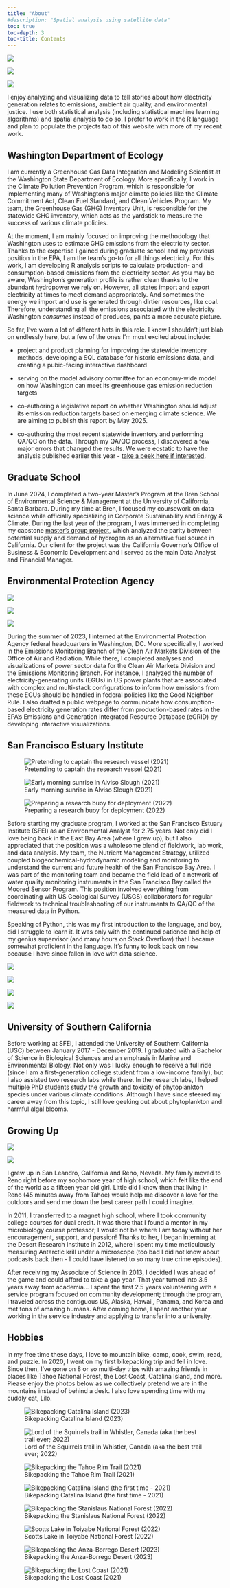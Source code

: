 ```yaml
---
title: "About"
#description: "Spatial analysis using satellite data"
toc: true
toc-depth: 3
toc-title: Contents
---
```

<meta http-equiv='cache-control' content='no-cache'> 
<meta http-equiv='expires' content='0'> 
<meta http-equiv='pragma' content='no-cache'>
::: {layout-ncol="3" layout-valign="center"}
![](figures/old_figures/IMG_1946.jpeg)

![](figures/old_figures/IMG_4319 2.jpg)

![](figures/old_figures/IMG_1676.jpeg)
::: 

I enjoy analyzing and visualizing data to tell stories about how electricity generation relates to emissions, ambient air quality, and environmental justice. I use both statistical analysis (including statistical machine learning algorithms) and spatial analysis to do so. I prefer to work in the R language and plan to populate the projects tab of this website with more of my recent work.

## Washington Department of Ecology

I am currently a Greenhouse Gas Data Integration and Modeling Scientist at the Washington State Department of Ecology. More specifically, I work in the Climate Pollution Prevention Program, which is responsible for implementing many of Washington's major climate policies like the Climate Commitment Act, Clean Fuel Standard, and Clean Vehicles Program. My team, the Greenhouse Gas (GHG) Inventory Unit, is responsible for the statewide GHG inventory, which acts as the yardstick to measure the success of various climate policies.

At the moment, I am mainly focused on improving the methodology that Washington uses to estimate GHG emissions from the electricity sector. Thanks to the expertise I gained during graduate school and my previous position in the EPA, I am the team's go-to for all things electricity. For this work, I am developing R analysis scripts to calculate production- and consumption-based emissions from the electricity sector. As you may be aware, Washington's generation profile is rather clean thanks to the abundant hydropower we rely on. However, all states import and export electricity at times to meet demand appropriately. And sometimes the energy we import and use is generated through dirtier resources, like coal. Therefore, understanding all the emissions associated with the electricity Washington *consumes* instead of produces, paints a more accurate picture.

So far, I've worn a lot of different hats in this role. I know I shouldn't just blab on endlessly here, but a few of the ones I'm most excited about include:

- project and product planning for improving the statewide inventory methods, developing a SQL database for historic emissions data, and creating a pubic-facing interactive dashboard

- serving on the model advisory committee for an economy-wide model on how Washington can meet its greenhouse gas emission reduction targets

- co-authoring a legislative report on whether Washington should adjust its emission reduction targets based on emerging climate science. We are aiming to publish this report by May 2025.

- co-authoring the most recent statewide inventory and performing QA/QC on the data. Through my QA/QC process, I discovered a few major errors that changed the results. We were ecstatic to have the analysis published earlier this year - [take a peek here if interested](https://apps.ecology.wa.gov/publications/SummaryPages/2414077.html).

## Graduate School

In June 2024, I completed a two-year Master's Program at the Bren School of Environmental Science & Management at the University of California, Santa Barbara. During my time at Bren, I focused my coursework on data science while officially specializing in Corporate Sustainability and Energy & Climate. During the last year of the program, I was immersed in completing my capstone [master's group project](https://bren.ucsb.edu/projects/identifying-geographic-feasibility-californias-hydrogen-hub), which analyzed the parity between potential supply and demand of hydrogen as an alternative fuel source in California. Our client for the project was the California Governor's Office of Business & Economic Development and I served as the main Data Analyst and Financial Manager.

## Environmental Protection Agency

::: {layout-ncol="3" layout-valign="center"}
![](figures/rock creek.jpeg)

![](figures/wa_monument.jpeg)

![](figures/great falls.jpeg)
::: 

During the summer of 2023, I interned at the Environmental Protection Agency federal headquarters in Washington, DC. More specifically, I worked in the Emissions Monitoring Branch of the Clean Air Markets Division of the Office of Air and Radiation. While there, I completed analyses and visualizations of power sector data for the Clean Air Markets Division and the Emissions Monitoring Branch. For instance, I analyzed the number of electricity-generating units (EGUs) in US power plants that are associated with complex and multi-stack configurations to inform how emissions from these EGUs should be handled in federal policies like the Good Neighbor Rule. I also drafted a public webpage to communicate how consumption-based electricity generation rates differ from production-based rates in the EPA's Emissions and Generation Integrated Resource Database (eGRID) by developing interactive visualizations. 

## San Francisco Estuary Institute

::: {layout-ncol="3" layout-valign="center"}
![Pretending to captain the research vessel (2021)](figures/sfei_1.jpg)

![Early morning sunrise in Alviso Slough (2021)](figures/old_figures/IMG_5384.jpeg)

![Preparing a research buoy for deployment (2022)](figures/sfei_3.jpg)
::: 

Before starting my graduate program, I worked at the San Francisco Estuary Institute (SFEI) as an Environmental Analyst for 2.75 years. Not only did I love being back in the East Bay Area (where I grew up), but I also appreciated that the position was a wholesome blend of fieldwork, lab work, and data analysis. My team, the Nutrient Management Strategy, utilized coupled biogeochemical-hydrodynamic modeling and monitoring to understand the current and future health of the San Francisco Bay Area. I was part of the monitoring team and became the field lead of a network of water quality monitoring instruments in the San Francisco Bay called the Moored Sensor Program. This position involved everything from coordinating with US Geological Survey (USGS) collaborators for regular fieldwork to technical troubleshooting of our instruments to QA/QC of the measured data in Python. 

Speaking of Python, this was my first introduction to the language, and boy, did I struggle to learn it. It was only with the continued patience and help of my genius supervisor (and many hours on Stack Overflow) that I became somewhat proficient in the language. It's funny to look back on now because I have since fallen in love with data science.

::: {layout-ncol="2" layout-valign="center"}
![](figures/old_figures/IMG_3186.jpeg)

![](figures/old_figures/IMG_0198.jpeg)

![](figures/old_figures/IMG_5402.jpeg)

![](figures/old_figures/IMG_5814.jpeg)
::: 


## University of Southern California

Before working at SFEI, I attended the University of Southern California (USC) between January 2017 - December 2019. I graduated with a Bachelor of Science in Biological Sciences and an emphasis in Marine and Environmental Biology. Not only was I lucky enough to receive a full ride (since I am a first-generation college student from a low-income family), but I also assisted two research labs while there. In the research labs, I helped multiple PhD students study the growth and toxicity of phytoplankton species under various climate conditions. Although I have since steered my career away from this topic, I still love geeking out about phytoplankton and harmful algal blooms. 


## Growing Up

::: {layout-ncol="2" layout-valign="center"}
![](figures/old_figures/IMG_4279 2.jpg)

![](figures/old_figures/IMG_4282 2.jpg)
::: 


I grew up in San Leandro, California and Reno, Nevada. My family moved to Reno right before my sophomore year of high school, which felt like the end of the world as a fifteen year old girl. Little did I know then that living in Reno (45 minutes away from Tahoe) would help me discover a love for the outdoors and send me down the best career path I could imagine. 

In 2011, I transferred to a magnet high school, where I took community college courses for dual credit. It was there that I found a mentor in my microbiology course professor; I would not be where I am today without her encouragement, support, and passion! Thanks to her, I began interning at the Desert Research Institute in 2012, where I spent my time meticulously measuring Antarctic krill under a microscope (too bad I did not know about podcasts back then - I could have listened to so many true crime episodes). 

After receiving my Associate of Science in 2013, I decided I was ahead of the game and could afford to take a gap year. That year turned into 3.5 years away from academia... I spent the first 2.5 years volunteering with a service program focused on community development; through the program, I traveled across the contiguous US, Alaska, Hawaii, Panama, and Korea and met tons of amazing humans. After coming home, I spent another year working in the service industry and applying to transfer into a university. 

## Hobbies

In my free time these days, I love to mountain bike, camp, cook, swim, read, and puzzle. In 2020, I went on my first bikepacking trip and fell in love. Since then, I've gone on 8 or so multi-day trips with amazing friends in places like Tahoe National Forest, the Lost Coast, Catalina Island, and more. Please enjoy the photos below as we collectively pretend we are in the mountains instead of behind a desk. I also love spending time with my cuddly cat, Lilo. 

::: {layout-ncol="2"}
![Bikepacking Catalina Island (2023)](figures/catalina_2023.jpg)

![Lord of the Squirrels trail in Whistler, Canada (aka the best trail ever; 2022)](figures/lord_of_the_squirrels.jpg)

![Bikepacking the Tahoe Rim Trail (2021)](figures/tahoe_rim_1.jpeg)

![Bikepacking Catalina Island (the first time - 2021)](figures/catalina_2021.jpg)


![Bikepacking the Stanislaus National Forest (2022)](figures/utica_1.jpg)

![Scotts Lake in Toiyabe National Forest (2022)](figures/scotts_lake_2.jpg)

![Bikepacking the Anza-Borrego Desert (2023)](figures/anza_borrego_1.jpg)

![Bikepacking the Lost Coast (2021)](figures/lost_coast_1.jpg)

:::





